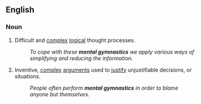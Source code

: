 ==English==

===Noun===
{{en-noun|-}}

# Difficult and [[complex]] [[logical]] thought processes.
#: ''To cope with these '''mental gymnastics''' we apply various ways of simplifying and reducing the information.''
# Inventive, [[complex]] [[arguments]] used to [[justify]] unjustifiable decisions, or situations.
#: ''People often perform '''mental gymnastics''' in order to blame anyone but themselves.''